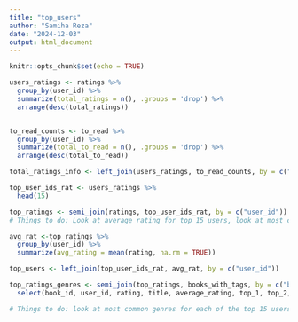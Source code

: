 ```yaml
---
title: "top_users"
author: "Samiha Reza"
date: "2024-12-03"
output: html_document
---
```


```r
knitr::opts_chunk$set(echo = TRUE)
```

```r
users_ratings <- ratings %>%
  group_by(user_id) %>%
  summarize(total_ratings = n(), .groups = 'drop') %>%
  arrange(desc(total_ratings))


to_read_counts <- to_read %>%
  group_by(user_id) %>%
  summarize(total_to_read = n(), .groups = 'drop') %>%
  arrange(desc(total_to_read))

total_ratings_info <- left_join(users_ratings, to_read_counts, by = c("user_id"))
```

```r

top_user_ids_rat <- users_ratings %>%
  head(15)

top_ratings <- semi_join(ratings, top_user_ids_rat, by = c("user_id"))
# Things to do: Look at average rating for top 15 users, look at most common genres rated for each user (use pie chart)

avg_rat <-top_ratings %>%
  group_by(user_id) %>%  
  summarize(avg_rating = mean(rating, na.rm = TRUE))

top_users <- left_join(top_user_ids_rat, avg_rat, by = c("user_id"))

top_ratings_genres <- semi_join(top_ratings, books_with_tags, by = c("book_id")) %>%
  select(book_id, user_id, rating, title, average_rating, top_1, top_2, top_3, top_4, top_5)
```

```r
# Things to do: look at most common genres for each of the top 15 users (use pie chart?), common to_read books among top 50 users

```